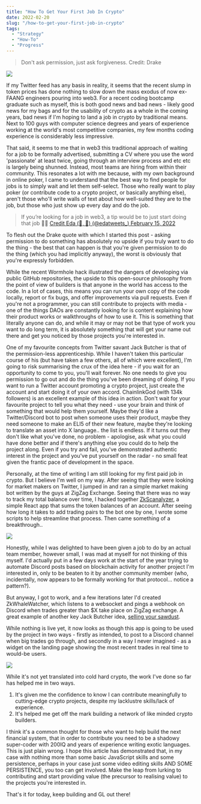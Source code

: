 ```yaml
---
title: "How To Get Your First Job In Crypto"
date: 2022-02-20
slug: "/how-to-get-your-first-job-in-crypto"
tags:
  - "Strategy"
  - "How-To"
  - "Progress"
---
```

> Don't ask permission, just ask forgiveness. Credit: Drake

![](https://i.gyazo.com/eb31cd160100d0441893e06aea17b391.jpg)

If my Twitter feed has any basis in reality, it seems that the recent slump in token prices has done nothing to slow down the mass exodus of now ex-FAANG engineers pouring into web3. For a recent coding bootcamp graduate such as myself, this is both good news and bad news - likely good news for my bags and for the usability of crypto as a whole in the coming years, bad news if I'm hoping to land a job in crypto by traditional means. Next to 100 guys with computer science degrees and years of experience working at the world's most competitive companies, my few months coding experience is considerably less impressive.

That said, it seems to me that in web3 this traditional approach of waiting for a job to be formally advertised, submitting a CV where you use the word 'passionate' at least twice, going through an interview process and etc etc is largely being shunned. Instead, most teams are hiring from within their community. This resonates a lot with me because, with my own background in online poker, I came to understand that the best way to find people for jobs is to simply wait and let them self-select. Those who really want to play poker (or contribute code to a crypto project, or basically anything else), aren't those who'll write walls of text about how well-suited they are to the job, but those who just show up every day and do the job.

> If you’re looking for a job in web3, a tip would be to just start doing that job 👩‍💻 [Credit Eda (🎈, 🎈) (@edatweets_) February 15, 2022](https://twitter.com/edatweets_/status/1493578268972396548)

To flesh out the Drake quote with which I started this post - asking permission to do something has absolutely no upside if you truly want to do the thing - the best that can happen is that you're given permission to do the thing (which you had implicitly anyway), the worst is obviously that you're expressly forbidden.

While the recent Wormhole hack illustrated the dangers of developing via public GitHub repositories, the upside to this open-source philosophy from the point of view of builders is that anyone in the world has access to the code. In a lot of cases, this means you can run your own copy of the code locally, report or fix bugs, and offer improvements via pull requests. Even if you're not a programmer, you can still contribute to projects with media - one of the things DAOs are constantly looking for is content explaining how their product works or walkthroughs of how to use it. This is something that literally anyone can do, and while it may or may not be that type of work you want to do long term, it is absolutely something that will get your name out there and get you noticed by those projects you're interested in.

One of my favourite concepts from Twitter savant Jack Butcher is that of the permission-less apprenticeship. While I haven't taken this particular course of his (but have taken a few others, all of which were excellent), I'm going to risk summarising the crux of the idea here - if you wait for an opportunity to come to you, you'll wait forever. No one needs to give you permission to go out and do the thing you've been dreaming of doing. If you want to run a Twitter account promoting a crypto project, just create the account and start doing it of your own accord. ChainlinkGod (with 134k followers) is an excellent example of this idea in action. Don't wait for your favourite project to tell you what they need - use your brain and think of something that would help them yourself. Maybe they'd like a Twitter/Discord bot to post when someone uses their product, maybe they need someone to make an ELI5 of their new feature, maybe they're looking to translate an asset into X language.. the list is endless. If it turns out they don't like what you've done, no problem - apologise, ask what you could have done better and if there's anything else you could do to help the project along. Even if you try and fail, you've demonstrated authentic interest in the project and you've put yourself on the radar - no small feat given the frantic pace of development in the space.

Personally, at the time of writing I am still looking for my first paid job in crypto. But I believe I'm well on my way. After seeing that they were looking for market makers on Twitter, I jumped in and ran a simple market making bot written by the guys at ZigZag Exchange. Seeing that there was no way to track my total balance over time, I hacked together [ZkScanalyzer](https://www.zkscanalyzer.com/), a simple React app that sums the token balances of an account. After seeing how long it takes to add trading pairs to the bot one by one, I wrote some scripts to help streamline that process. Then came something of a breakthrough..

![](https://i.gyazo.com/67810998bf6ca56165519a266d3cac86.png)

Honestly, while I was delighted to have been given a job to do by an actual team member, however small, I was mad at myself for not thinking of this myself. I'd actually put in a few days work at the start of the year trying to automate Discord posts based on blockchain activity for another project I'm interested in, only to be beaten to it by another community member (who, incidentally, now appears to be formally working for that protocol... notice a pattern?).

But anyway, I got to work, and a few iterations later I'd created ZkWhaleWatcher, which listens to a websocket and pings a webhook on Discord when trades greater than $X take place on ZigZag exchange. A great example of another key Jack Butcher idea, [selling your sawdust](https://twitter.com/jackbutcher/status/1333925340767531009).

While nothing is live yet, it now looks as though this app is going to be used by the project in two ways - firstly as intended, to post to a Discord channel when big trades go through, and secondly in a way I never imagined - as a widget on the landing page showing the most recent trades in real time to would-be users.

![](https://i.gyazo.com/1dcd625f8d40b50f2b08747b2f51f853.png)

While it's not yet translated into cold hard crypto, the work I've done so far has helped me in two ways.

1. It's given me the confidence to know I can contribute meaningfully to cutting-edge crypto projects, despite my lacklustre skills/lack of experience.
2. It's helped me get off the mark building a network of like minded crypto builders.

I think it's a common thought for those who want to help build the next financial system, that in order to contribute you need to be a shadowy super-coder with 200IQ and years of experience writing exotic languages. This is just plain wrong. I hope this article has demonstrated that, in my case with nothing more than some basic JavaScript skills and some persistence, perhaps in your case just some video editing skills AND SOME PERSISTENCE, you too can get involved. Make the leap from lurking to contributing and start providing value (the precursor to realising value) to the projects you're interested in.

That's it for today, keep building and GL out there!